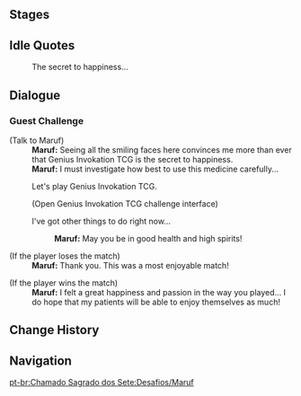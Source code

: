 {{Genius Invokation TCG Character Stages Intro}}

==Stages==
{{Genius Invokation TCG Stages/Detailed|Maruf}}

==Idle Quotes==
{{Dialogue Start}}
:{{DIcon|Idle}} The secret to happiness...
{{Dialogue End}}

==Dialogue==
===Guest Challenge===
{{Dialogue Start}}
;(Talk to Maruf)
:'''Maruf:''' Seeing all the smiling faces here convinces me more than ever that Genius Invokation TCG is the secret to happiness.
:'''Maruf:''' I must investigate how best to use this medicine carefully...
:{{DIcon|TCG}} Let's play Genius Invokation TCG.
:;(Open Genius Invokation TCG challenge interface)
:{{DIcon}} I've got other things to do right now...
::'''Maruf:''' May you be in good health and high spirits!

;(If the player loses the match)
:'''Maruf:''' Thank you. This was a most enjoyable match!

;(If the player wins the match)
:'''Maruf:''' I felt a great happiness and passion in the way you played... I do hope that my patients will be able to enjoy themselves as much!
{{Dialogue End}}

==Change History==
{{Change History|3.7}}

==Navigation==
{{Genius Invokation TCG Stages Navbox}}

[[pt-br:Chamado Sagrado dos Sete:Desafios/Maruf]]